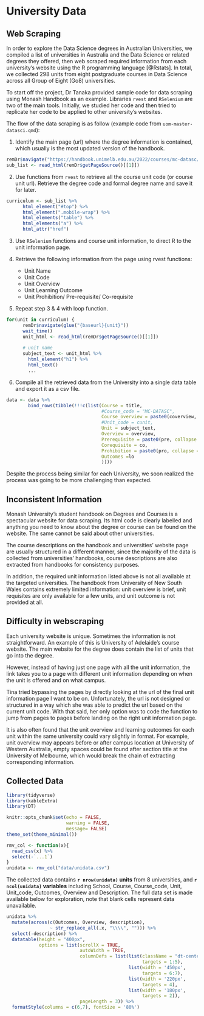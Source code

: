 # University Data {#sec-unidata}

## Web Scraping

In order to explore the Data Science degrees in Australian Universities, we compiled a list of universities in Australia and the Data Science or related degrees they offered, then web scraped required information from each university's website using the R programming language [@Rstats]. In total, we collected 298 units from eight postgraduate courses in Data Science across all Group of Eight (Go8) universities.

To start off the project, Dr Tanaka provided sample code for data scraping using Monash Handbook as an example. Libraries `rvest` and `RSelenium` are two of the main tools. Initially, we studied her code and then tried to replicate her code to be applied to other university's websites.

The flow of the data scraping is as follow (example code from `uom-master-datasci.qmd`):

1.  Identify the main page (url) where the degree information is contained, which usually is the most updated version of the handbook.
```.r
remDr$navigate("https://handbook.unimelb.edu.au/2022/courses/mc-datasc/course-structure")
sub_list <- read_html(remDr$getPageSource()[[1]])
```

2.  Use functions from `rvest` to retrieve all the course unit code (or course unit url). Retrieve the degree code and formal degree name and save it for later.
```.r
curriculum <- sub_list %>% 
      html_element("#top") %>% 
      html_element(".mobile-wrap") %>% 
      html_elements("table") %>% 
      html_elements("a") %>% 
      html_attr("href")
```

3.  Use `RSelenium` functions and course unit information, to direct R to the unit information page.

4.  Retrieve the following information from the page using rvest functions:

    -   Unit Name
    -   Unit Code
    -   Unit Overview
    -   Unit Learning Outcome
    -   Unit Prohibition/ Pre-requisite/ Co-requisite

5.  Repeat step 3 & 4 with loop function.
```.r
for(unit in curriculum) {
      remDr$navigate(glue("{baseurl}{unit}"))
      wait_time()
      unit_html <- read_html(remDr$getPageSource()[[1]])
      
      # unit name
      subject_text <- unit_html %>% 
        html_element("h1") %>% 
        html_text()
        ...
```

6.  Compile all the retrieved data from the University into a single data table and export it as a csv file.
```.r
data <- data %>% 
        bind_rows(tibble(!!!c(list(Course = title, 
                                   #Course_code = "MC-DATASC", 
                                   Course_overview = paste0(coverview, collapse = " "),
                                   #Unit_code = cunit,
                                   Unit = subject_text,
                                   Overview = overview,
                                   Prerequisite = paste0(pre, collapse = ", "),
                                   Corequisite = co,
                                   Prohibition = paste0(pro, collapse = ", "),
                                   Outcomes =lo
                                   ))))
```

Despite the process being similar for each University, we soon realized the process was going to be more challenging than expected.

## Inconsistent Information

Monash University's student handbook on Degrees and Courses is a spectacular website for data scraping. Its html code is clearly labelled and anything you need to know about the degree or course can be found on the website. The same cannot be said about other universities.

The course descriptions on the handbook and universities' website page are usually structured in a different manner, since the majority of the data is collected from universities' handbooks, course descriptions are also extracted from handbooks for consistency purposes.  

In addition, the required unit information listed above is not all available at the targeted universities. The handbook from University of New South Wales contains extremely limited information: unit overview is brief, unit requisites are only available for a few units, and unit outcome is not provided at all. 

## Difficulty in webscraping 

Each university website is unique. Sometimes the information is not straightforward. An example of this is University of Adelaide's course website. The main website for the degree does contain the list of units that go into the degree.

However, instead of having just one page with all the unit information, the link takes you to a page with different unit information depending on when the unit is offered and on what campus.

Tina tried bypassing the pages by directly looking at the url of the final unit information page I want to be on. Unfortunately, the url is not designed or structured in a way which she was able to predict the url based on the current unit code. With that said, her only option was to code the function to jump from pages to pages before landing on the right unit information page.

It is also often found that the unit overview and learning outcomes for each unit within the same university could vary slightly in format. For example, unit overview may appears before or after campus location at University of Western Australia, empty spaces could be found after section title at the University of Melbourne, which would break the chain of extracting corresponding information. 

## Collected Data

```r
library(tidyverse)
library(kableExtra)
library(DT)

knitr::opts_chunk$set(echo = FALSE,
                      warning = FALSE,
                      message= FALSE)
theme_set(theme_minimal())
```

```r
rmv_col <- function(x){
  read_csv(x) %>% 
  select(-`...1`)
}
unidata <- rmv_col("data/unidata.csv")
```

The collected data contains **`r nrow(unidata)` units** from 8 universities, and **`r ncol(unidata)` variables** including School, Course, Course_code, Unit, Unit_code, Outcomes, Overview and Description. The full data set is made available below for exploration, note that blank cells represent data unavailable.

```r
unidata %>% 
  mutate(across(c(Outcomes, Overview, description), 
                ~ str_replace_all(.x, "\\\\", ""))) %>% 
  select(-description) %>% 
  datatable(height = "400px",
            options = list(scrollX = TRUE,
                           autoWidth = TRUE,
                           columnDefs = list(list(className = "dt-center", 
                                                  targets = 1:5),
                                             list(width = '450px',
                                                  targets = 6:7),
                                             list(width = '220px',
                                                  targets = 4),
                                             list(width = '180px',
                                                  targets = 2)),
                           pageLength = 3)) %>% 
  formatStyle(columns = c(6,7), fontSize = '80%')
```
